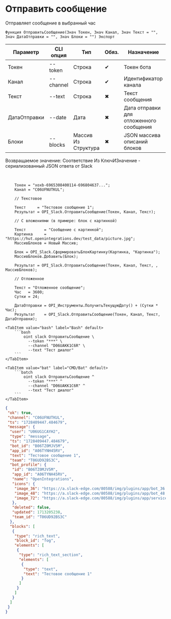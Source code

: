 ﻿---
sidebar_position: 1
description: Отправить сообщение и другие функции для работы с Slack в Открытом пакете интеграций - бесплатной open-source библиотеке интеграций для 1С:Предприятие 8, OneScript и CLI
keywords: [1C, 1С, 1С:Предприятие, 1С:Предприятие 8.3, API, Интеграция, Сервисы, Обмен, OneScript, CLI, Slack]
---


# Отправить сообщение
 Отправляет сообщение в выбранный час



`Функция ОтправитьСообщение(Знач Токен, Знач Канал, Знач Текст = "", Знач ДатаОтправки = "", Знач Блоки = "") Экспорт`

  | Параметр | CLI опция | Тип | Обяз. | Назначение |
  |-|-|-|-|-|
  | Токен | --token | Строка | &#x2714; | Токен бота |
  | Канал | --channel | Строка | &#x2714; | Идентификатор канала |
  | Текст | --text | Строка | &#x2716; | Текст сообщения |
  | ДатаОтправки | --date | Дата | &#x2716; | Дата отправки для отложенного сообщения |
  | Блоки | --blocks | Массив Из Структура | &#x2716; | JSON массива описаний блоков |

  
  Возвращаемое значение:   Соответствие Из КлючИЗначение - сериализованный JSON ответа от Slack

<br/>




```bsl title="Пример использования для 1С:Предприятие/OneScript"
    Токен = "xoxb-6965308400114-696804637...";
    Канал = "C06UFNUTKUL";

    // Текстовое

    Текст     = "Тестовое сообщение 1";
    Результат = OPI_Slack.ОтправитьСообщение(Токен, Канал, Текст);

    // С вложениями (в примере: блок с картинкой)

    Текст        = "Сообщение с картинкой";
    Картинка     = "https://hut.openintegrations.dev/test_data/picture.jpg";
    МассивБлоков = Новый Массив;

    Блок = OPI_Slack.СформироватьБлокКартинку(Картинка, "Картинка");
    МассивБлоков.Добавить(Блок);

    Результат = OPI_Slack.ОтправитьСообщение(Токен, Канал, Текст, , МассивБлоков);

    // Отложенное

    Текст = "Отложенное сообщение";
    Час   = 3600;
    Сутки = 24;

    ДатаОтправки = OPI_Инструменты.ПолучитьТекущуюДату() + (Сутки * Час);
    Результат    = OPI_Slack.ОтправитьСообщение(Токен, Канал, Текст, ДатаОтправки);
```
    

 <Tabs>
  
    <TabItem value="bash" label="Bash" default>
        ```bash
            oint slack ОтправитьСообщение \
              --token "***" \
              --channel "D06UAKK1C6R" \
              --text "Тест диалог"
        ```
    </TabItem>
  
    <TabItem value="bat" label="CMD/Bat" default>
        ```batch
            oint slack ОтправитьСообщение ^
              --token "***" ^
              --channel "D06UAKK1C6R" ^
              --text "Тест диалог"
        ```
    </TabItem>
</Tabs>


```json title="Результат"
{
 "ok": true,
 "channel": "C06UFNUTKUL",
 "ts": "1728409447.484679",
 "message": {
  "user": "U06UG1CAYH2",
  "type": "message",
  "ts": "1728409447.484679",
  "bot_id": "B06TZ0MJV5M",
  "app_id": "A06TYNH45RV",
  "text": "Тестовое сообщение 1",
  "team": "T06UD92BS3C",
  "bot_profile": {
   "id": "B06TZ0MJV5M",
   "app_id": "A06TYNH45RV",
   "name": "OpenIntegrations",
   "icons": {
    "image_36": "https://a.slack-edge.com/80588/img/plugins/app/bot_36.png",
    "image_48": "https://a.slack-edge.com/80588/img/plugins/app/bot_48.png",
    "image_72": "https://a.slack-edge.com/80588/img/plugins/app/service_72.png"
   },
   "deleted": false,
   "updated": 1713205238,
   "team_id": "T06UD92BS3C"
  },
  "blocks": [
   {
    "type": "rich_text",
    "block_id": "fog",
    "elements": [
     {
      "type": "rich_text_section",
      "elements": [
       {
        "type": "text",
        "text": "Тестовое сообщение 1"
       }
      ]
     }
    ]
   }
  ]
 }
}
```
